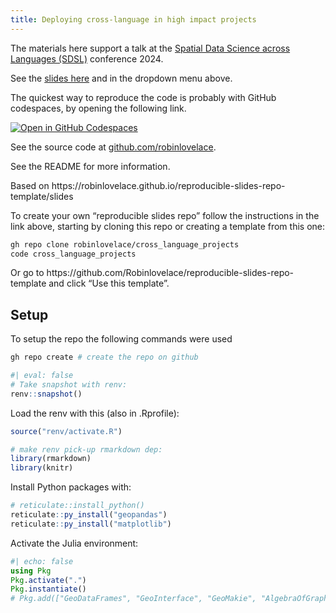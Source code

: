 ```yaml
---
title: Deploying cross-language in high impact projects
---
```



The materials here support a talk at the [Spatial Data Science across Languages (SDSL)](https://spatial-data-science.github.io/2024/) conference 2024.

See the [slides here](slides) and in the dropdown menu above.

The quickest way to reproduce the code is probably with GitHub codespaces, by opening the following link.

[![Open in GitHub Codespaces](https://github.com/codespaces/badge.svg)](https://codespaces.new/Robinlovelace/cross_language_projects)

See the source code at [github.com/robinlovelace](https://github.com/Robinlovelace/cross_language_projects).

See the README for more information.

Based on https://robinlovelace.github.io/reproducible-slides-repo-template/slides 

To create your own "reproducible slides repo" follow the instructions in the link above, starting by cloning this repo or creating a template from this one: 

```bash
gh repo clone robinlovelace/cross_language_projects
code cross_language_projects
```

Or go to https://github.com/Robinlovelace/reproducible-slides-repo-template and click "Use this template".

## Setup

To setup the repo the following commands were used

```bash
gh repo create # create the repo on github
```

```r
#| eval: false
# Take snapshot with renv:
renv::snapshot()
```

Load the renv with this (also in .Rprofile):

```r
source("renv/activate.R")
```

```r
# make renv pick-up rmarkdown dep:
library(rmarkdown)
library(knitr)
```

Install Python packages with:

```r
# reticulate::install_python()
reticulate::py_install("geopandas")
reticulate::py_install("matplotlib")
```

Activate the Julia environment:

```julia
#| echo: false
using Pkg
Pkg.activate(".")
Pkg.instantiate()
# Pkg.add(["GeoDataFrames", "GeoInterface", "GeoMakie", "AlgebraOfGraphics", "CairoMakie"])
```